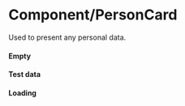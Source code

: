 

<Meta
  title='Design/PersonCard'
  component={PersonCard}
/>


# Component/PersonCard
Used to present any personal data.


#### Empty
<Preview>
  <Story name='Empty'>
    <PersonCard person={{}} />
  </Story>
</Preview>


#### Test data
<Preview>
  <Story name='Test data'>
    <PersonCard person={{name: 'Luck Skywalker', fetchedSpecies: [{name: 'human'}], eye_color: 'blue', height: 180, mass: 75}} />
  </Story>
</Preview>


#### Loading
<Preview>
  <Story name='Loading'>
    <PersonCard isLoading person={{name: 'Luck Skywalker', fetchedSpecies: [{name: 'human'}], eye_color: 'blue', height: 180, mass: 75}} />
  </Story>
</Preview>
